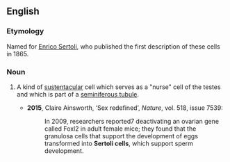 ==English==
{{wikipedia}}

===Etymology===
Named for [[w:Enrico Sertoli|Enrico Sertoli]], who published the first description of these cells in 1865.

===Noun===
{{en-noun}}

# {{lb|en|anatomy}} A kind of [[sustentacular]] cell which serves as a "nurse" cell of the testes and which is part of a [[seminiferous tubule]].
#* '''2015''', Claire Ainsworth, ‘Sex redefined’, ''Nature'', vol. 518, issue 7539:
#*: In 2009, researchers reported7 deactivating an ovarian gene called Foxl2 in adult female mice; they found that the granulosa cells that support the development of eggs transformed into '''Sertoli cells''', which support sperm development.